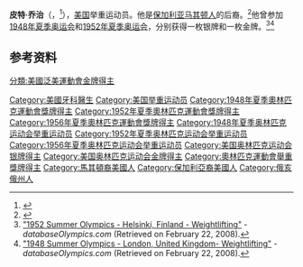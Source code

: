 {{MedalTableTop}}
{{MedalSport|男子[[举重|举重]]}}
{{MedalCountry| {{USA}}}}
{{MedalCompetition|[[奥林匹克运动会|奥林匹克运动会]]}}
{{MedalGold|[[1952年夏季奥林匹克运动会|1952年赫尔辛基]]|[[1952年夏季奥林匹克运动会举重比赛|75公斤级]]}}
{{MedalSilver|[[1948年夏季奥林匹克运动会|1948年伦敦]]|[[1948年夏季奥林匹克运动会举重比赛|75公斤级]]}}
{{MedalSilver|[[1956年夏季奥林匹克运动会|1956年墨尔本]]|[[1956年夏季奥林匹克运动会举重比赛|75公斤级]]}}
{{MedalBottom}}

'''皮特·乔治'''（{{lang-en|'''Pete George'''}}，{{bd|1929年|6月29日|2021年|7月28日|catIdx=George}}<ref>{{cite web |title=Olympedia – Pete George |url=https://www.olympedia.org/athletes/56977 |publisher=www.olympedia.org |accessdate=2021-07-30 |archive-date=2021-07-30 |archive-url=https://web.archive.org/web/20210730183031/http://www.olympedia.org/athletes/56977 |dead-url=no }}</ref>），[[美国|美国]]举重运动员。他是[[保加利亚马其顿人|保加利亚马其顿人]]的后裔。<ref>{{Cite web |url=http://www.ohiohistorycentral.org/entry.php?rec=3250 |title=Ohio History Central |accessdate=2014-11-04 |archive-date=2012-08-06 |archive-url=https://web.archive.org/web/20120806194511/http://www.ohiohistorycentral.org/entry.php?rec=3250 |dead-url=no }}</ref>他曾参加[[1948年夏季奥运会|1948年夏季奥运会]]和[[1952年夏季奥运会|1952年夏季奥运会]]，分别获得一枚银牌和一枚金牌。<ref name=db-ol1952-weightlifting>[http://www.databaseolympics.com/games/gamessport.htm?g=13&sp=WEI "1952 Summer Olympics - Helsinki, Finland - Weightlifting"] {{webarchive|url=https://web.archive.org/web/20070827100223/http://www.databaseolympics.com/games/gamessport.htm?g=13&sp=WEI |date=2007-08-27 }} - ''databaseOlympics.com'' (Retrieved on February 22, 2008).</ref><ref name=db-ol1948-weightlifting>[http://www.databaseolympics.com/games/gamessport.htm?g=12&sp=WEI "1948 Summer Olympics - London, United Kingdom- Weightlifting"] {{webarchive|url=https://web.archive.org/web/20070830163655/http://www.databaseolympics.com/games/gamessport.htm?g=12&sp=WEI |date=2007-08-30 }} - ''databaseOlympics.com'' (Retrieved on February 22, 2008).</ref>

== 参考资料 ==
{{Reflist}}

{{Footer Olympic Champions Weightlifting Middleweight}}

{{Authority control}}
{{DEFAULTSORT:George, Pete}}
[[Category:美國牙科醫生|Category:美國牙科醫生]]
[[Category:美国举重运动员|Category:美国举重运动员]]
[[Category:1948年夏季奧林匹克運動會獎牌得主|Category:1948年夏季奧林匹克運動會獎牌得主]]
[[Category:1952年夏季奧林匹克運動會獎牌得主|Category:1952年夏季奧林匹克運動會獎牌得主]]
[[Category:1956年夏季奧林匹克運動會獎牌得主|Category:1956年夏季奧林匹克運動會獎牌得主]]
[[Category:1948年夏季奥林匹克运动会举重运动员|Category:1948年夏季奥林匹克运动会举重运动员]]
[[Category:1952年夏季奥林匹克运动会举重运动员|Category:1952年夏季奥林匹克运动会举重运动员]]
[[Category:1956年夏季奥林匹克运动会举重运动员|Category:1956年夏季奥林匹克运动会举重运动员]]
[[Category:美国奥林匹克运动会银牌得主|Category:美国奥林匹克运动会银牌得主]]
[[Category:美国奥林匹克运动会金牌得主|Category:美国奥林匹克运动会金牌得主]]
[[Category:奧林匹克運動會舉重獎牌得主|Category:奧林匹克運動會舉重獎牌得主]]
[[分類:美國泛美運動會金牌得主|分類:美國泛美運動會金牌得主]]
[[Category:馬其頓裔美國人|Category:馬其頓裔美國人]]
[[Category:保加利亞裔美國人|Category:保加利亞裔美國人]]
[[Category:俄亥俄州人|Category:俄亥俄州人]]